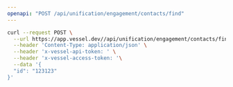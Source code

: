 ```yaml
---
openapi: "POST /api/unification/engagement/contacts/find"
---
```


<RequestExample>

```bash Request
curl --request POST \
  --url https://app.vessel.dev//api/unification/engagement/contacts/find \
  --header 'Content-Type: application/json' \
  --header 'x-vessel-api-token: ' \
  --header 'x-vessel-access-token: '\
  --data '{
  "id": "123123"
}'
```

</RequestExample>
